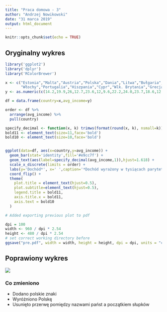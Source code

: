 ```yaml
---
title: "Praca domowa - 3"
author: "Andrzej Nowikowski"
date: "31 marca 2019"
output: html_document
---
```


```r
knitr::opts_chunk$set(echo = TRUE)
```

## Oryginalny wykres

```r
library('ggplot2')
library('dplyr')
library('RColorBrewer')

x <- c("Estonia","Malta","Austria","Polska","Dania","Litwa","Bułgaria","Szwecja","Niemcy","Francja",
       "Włochy","Portugalia","Hiszpania","Cypr","Wlk. Brytania","Grecja")
y <- as.numeric(c(14.2,19.9,26,12.7,23.6,12,9.6,22.2,24.0,23.7,18.6,12.9,17.9,19.7,20.2,10.5))

df = data.frame(country=x,avg_income=y)

order <- df %>% 
  arrange(avg_income) %>% 
  pull(country)

specify_decimal <- function(x, k) trimws(format(round(x, k), nsmall=k))
bold11 <- element_text(size=11,face='bold')
bold10 <- element_text(size=10,face='bold')


ggplot(data=df, aes(x=country,y=avg_income)) + 
  geom_bar(stat='identity',fill='#e9cc7f') +
  geom_text(aes(label=specify_decimal(avg_income,1)),hjust=1.618) + 
  scale_x_discrete(limits = order) +
  labs(y='Dochód*', x=' ',caption='*Dochód wyrażony w tysiącach parytetu siły nabywczej',title='Wysokość przeciętnego dochodu do dyspozycji na osobę',subtitle='dla krajów UE za rok 2017') +
  coord_flip() + 
  theme(
    plot.title = element_text(hjust=0.5),
    plot.subtitle=element_text(hjust=0.5),
    legend.title = bold11,
    axis.title.x = bold11,
    axis.text = bold10
  )

# Added exporting previous plot to pdf

dpi = 100
width <- 960 / dpi * 2.54
height <- 480 / dpi * 2.54
# set correct working directory before
ggsave("pre.pdf", width = width, height = height, dpi = dpi, units = "cm")

```


## Poprawiony wykres

![](./post.png)

### Co zmieniono

* Dodano polskie znaki
* Wyróżniono Polskę
* Usunięto przerwę pomiędzy nazwami państ a początkiem słupków